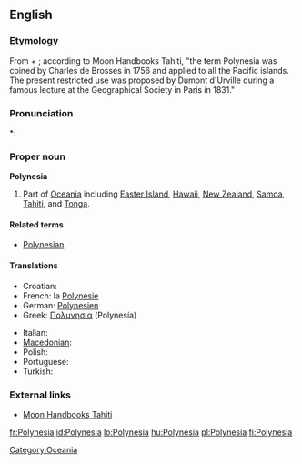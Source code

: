 ==English==

===Etymology===
From {{etyl|grc|en}} {{term|πολύς||many|tr=polus|lang=grc|sc=polytonic}} + {{term|νήσος||island|tr=nēsos|lang=grc|sc=polytonic}}; according to Moon Handbooks Tahiti, "the term Polynesia was coined by Charles de Brosses in 1756 and applied to all the Pacific islands.  The present restricted use was proposed by Dumont d'Urville during a famous lecture at the Geographical Society in Paris in 1831."

===Pronunciation===
*: {{rhymes|iːʒə}}

===Proper noun===
{{wikipedia}}
'''Polynesia'''

# Part of [[Oceania]] including [[Easter Island]], [[Hawaii]], [[New Zealand]], [[Samoa]], [[Tahiti]], and [[Tonga]].<!-- perhaps others -->

====Related terms====
* [[Polynesian]]

====Translations====
{{trans-top|part of Oceania}}
* Croatian: {{t-|hr|Polinezija|f}}
* French: la [[Polynésie]] {{f}}
* German: [[Polynesien]]
* Greek: [[Πολυνησία]] (Polynesía) {{f}}
{{trans-mid}}
* Italian: {{t-|it|Polinesia|f}}
* [[Macedonian]]: {{t|mk|Полинезија|f|tr=Polinézija|xs=Macedonian}}
* Polish: {{t+|pl|Polinezja|f}}
* Portuguese: {{t+|pt|Polinésia}}
* Turkish: {{t+|tr|Polinezya}}
{{trans-bottom}}

===External links===
* [http://www.southpacific.org/tahiti.html Moon Handbooks Tahiti]

[[Category:Oceania]]

[[fr:Polynesia]]
[[id:Polynesia]]
[[lo:Polynesia]]
[[hu:Polynesia]]
[[pl:Polynesia]]
[[fi:Polynesia]]